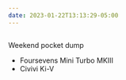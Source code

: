 ```yaml
---
date: 2023-01-22T13:13:29-05:00
---
```


<Image
  src="/img/pocket-dump-2023-01-22.jpeg"
  alt=""
  width="1/1"
  aspectRatio="4/3"
/>

Weekend pocket dump

- Foursevens Mini Turbo MKIII
- Civivi Ki-V
